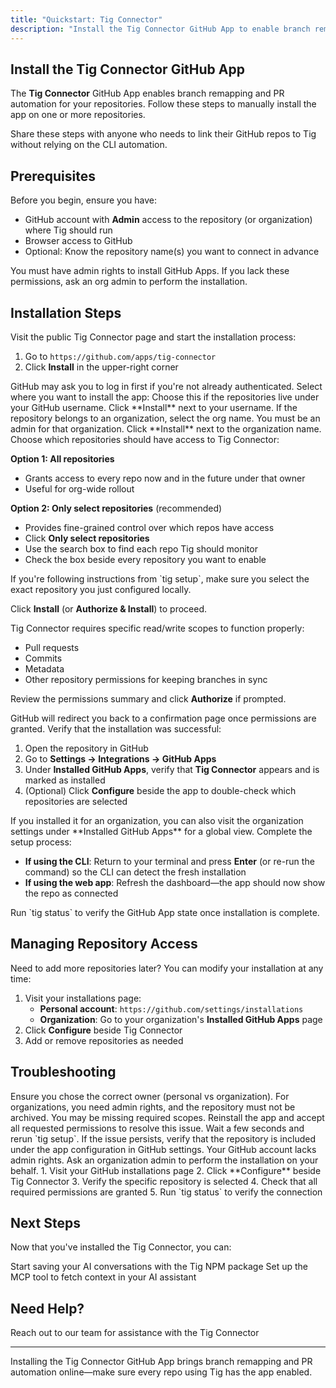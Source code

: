```yaml
---
title: "Quickstart: Tig Connector"
description: "Install the Tig Connector GitHub App to enable branch remapping and PR automation"
---
```


## Install the Tig Connector GitHub App

The **Tig Connector** GitHub App enables branch remapping and PR automation for your repositories. Follow these steps to manually install the app on one or more repositories.

<Note>
Share these steps with anyone who needs to link their GitHub repos to Tig without relying on the CLI automation.
</Note>

## Prerequisites

Before you begin, ensure you have:

- GitHub account with **Admin** access to the repository (or organization) where Tig should run
- Browser access to GitHub
- Optional: Know the repository name(s) you want to connect in advance

<Warning>
You must have admin rights to install GitHub Apps. If you lack these permissions, ask an org admin to perform the installation.
</Warning>

## Installation Steps

<Steps>
<Step title="Open the Installation Page">
  Visit the public Tig Connector page and start the installation process:

  1. Go to `https://github.com/apps/tig-connector`
  2. Click **Install** in the upper-right corner
  
  <Note>
  GitHub may ask you to log in first if you're not already authenticated.
  </Note>
</Step>

<Step title="Choose Installation Scope">
  Select where you want to install the app:

  <Tabs>
  <Tab title="Personal Account">
    Choose this if the repositories live under your GitHub username. Click **Install** next to your username.
  </Tab>

  <Tab title="Organization">
    If the repository belongs to an organization, select the org name. You must be an admin for that organization. Click **Install** next to the organization name.
  </Tab>
  </Tabs>
</Step>

<Step title="Select Repositories">
  Choose which repositories should have access to Tig Connector:

  **Option 1: All repositories**
  - Grants access to every repo now and in the future under that owner
  - Useful for org-wide rollout

  **Option 2: Only select repositories** (recommended)
  - Provides fine-grained control over which repos have access
  - Click **Only select repositories**
  - Use the search box to find each repo Tig should monitor
  - Check the box beside every repository you want to enable

  <Tip>
  If you're following instructions from `tig setup`, make sure you select the exact repository you just configured locally.
  </Tip>

  Click **Install** (or **Authorize & Install**) to proceed.
</Step>

<Step title="Grant Requested Permissions">
  Tig Connector requires specific read/write scopes to function properly:

  - Pull requests
  - Commits
  - Metadata
  - Other repository permissions for keeping branches in sync

  Review the permissions summary and click **Authorize** if prompted.

  <Check>
  GitHub will redirect you back to a confirmation page once permissions are granted.
  </Check>
</Step>

<Step title="Confirm Installation">
  Verify that the installation was successful:

  1. Open the repository in GitHub
  2. Go to **Settings → Integrations → GitHub Apps**
  3. Under **Installed GitHub Apps**, verify that **Tig Connector** appears and is marked as installed
  4. (Optional) Click **Configure** beside the app to double-check which repositories are selected

  <Info>
  If you installed it for an organization, you can also visit the organization settings under **Installed GitHub Apps** for a global view.
  </Info>
</Step>

<Step title="Return to Tig">
  Complete the setup process:

  - **If using the CLI**: Return to your terminal and press **Enter** (or re-run the command) so the CLI can detect the fresh installation
  - **If using the web app**: Refresh the dashboard—the app should now show the repo as connected

  <Check>
  Run `tig status` to verify the GitHub App state once installation is complete.
  </Check>
</Step>
</Steps>

## Managing Repository Access

Need to add more repositories later? You can modify your installation at any time:

1. Visit your installations page:
   - **Personal account**: `https://github.com/settings/installations`
   - **Organization**: Go to your organization's **Installed GitHub Apps** page
2. Click **Configure** beside Tig Connector
3. Add or remove repositories as needed

## Troubleshooting

<AccordionGroup>
<Accordion title="Can't see the repository">
  Ensure you chose the correct owner (personal vs organization). For organizations, you need admin rights, and the repository must not be archived.
</Accordion>

<Accordion title="Permissions warning">
  You may be missing required scopes. Reinstall the app and accept all requested permissions to resolve this issue.
</Accordion>

<Accordion title="CLI still warns after installation">
  Wait a few seconds and rerun `tig setup`. If the issue persists, verify that the repository is included under the app configuration in GitHub settings.
</Accordion>

<Accordion title="403 or forbidden errors">
  Your GitHub account lacks admin rights. Ask an organization admin to perform the installation on your behalf.
</Accordion>

<Accordion title="App already installed but not working">
  1. Visit your GitHub installations page
  2. Click **Configure** beside Tig Connector
  3. Verify the specific repository is selected
  4. Check that all required permissions are granted
  5. Run `tig status` to verify the connection
</Accordion>
</AccordionGroup>

## Next Steps

Now that you've installed the Tig Connector, you can:

<CardGroup cols={2}>
<Card title="Upload Chats" icon="upload" href="/quickstart">
  Start saving your AI conversations with the Tig NPM package
</Card>

<Card title="MCP Tool" icon="plug" href="/quickstart-mcp">
  Set up the MCP tool to fetch context in your AI assistant
</Card>
</CardGroup>

## Need Help?

<Card title="Contact Support" icon="headset" href="https://usetig.dev/contact" horizontal>
  Reach out to our team for assistance with the Tig Connector
</Card>

---

<Info>
Installing the Tig Connector GitHub App brings branch remapping and PR automation online—make sure every repo using Tig has the app enabled.
</Info>

